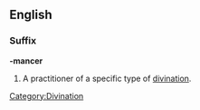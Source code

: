 ==English==

===Suffix===
'''-mancer'''

# A practitioner of a specific type of [[divination]].

[[Category:Divination]]